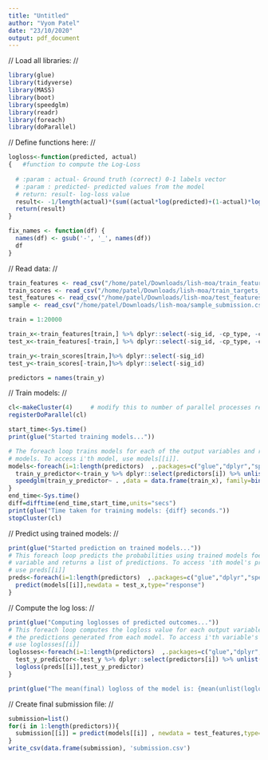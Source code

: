 ```yaml
---
title: "Untitled"
author: "Vyom Patel"
date: "23/10/2020"
output: pdf_document
---
```


$//$ Load all libraries: $//$
```r
library(glue)
library(tidyverse) 
library(MASS)
library(boot)
library(speedglm)
library(readr)
library(foreach)
library(doParallel)
```

$//$ Define functions here: $//$
```r
logloss<-function(predicted, actual)
{   #function to compute the Log-Loss
  
  # :param : actual- Ground truth (correct) 0-1 labels vector
  # :param : predicted- predicted values from the model
  # return: result- log-loss value
  result<- -1/length(actual)*(sum((actual*log(predicted)+(1-actual)*log(1-predicted))))
  return(result)
}

fix_names <- function(df) {
  names(df) <- gsub('-', '_', names(df))
  df
}

```

$//$ Read data: $//$
```r
train_features <- read_csv("/home/patel/Downloads/lish-moa/train_features.csv") %>% fix_names
train_scores <- read_csv("/home/patel/Downloads/lish-moa/train_targets_scored.csv") %>% fix_names
test_features <- read_csv("/home/patel/Downloads/lish-moa/test_features.csv")%>% fix_names
sample <- read_csv("/home/patel/Downloads/lish-moa/sample_submission.csv") %>% fix_names

train = 1:20000

train_x<-train_features[train,] %>% dplyr::select(-sig_id, -cp_type, -cp_time, -cp_dose)
test_x<-train_features[-train,] %>% dplyr::select(-sig_id, -cp_type, -cp_time, -cp_dose)

train_y<-train_scores[train,]%>% dplyr::select(-sig_id)
test_y<-train_scores[-train,]%>% dplyr::select(-sig_id)

predictors = names(train_y)
```

$//$ Train models: $//$
```r
cl<-makeCluster(4)     # modify this to number of parallel processes required
registerDoParallel(cl)

start_time<-Sys.time()
print(glue("Started training models..."))

# The foreach loop trains models for each of the output variables and returns a list of
# models. To access i'th model, use models[[i]].
models<-foreach(i=1:length(predictors)  ,.packages=c("glue","dplyr","speedglm")) %dopar% {
  train_y_predictor<-train_y %>% dplyr::select(predictors[i]) %>% unlist(use.names = FALSE)
  speedglm(train_y_predictor~ . ,data = data.frame(train_x), family=binomial(), maxit = 250)
}
end_time<-Sys.time()
diff=difftime(end_time,start_time,units="secs")
print(glue("Time taken for training models: {diff} seconds."))
stopCluster(cl)
```

$//$ Predict using trained models: $//$
```r
print(glue("Started prediction on trained models..."))
# This foreach loop predicts the probabilities using trained models foe each output
# variable and returns a list of predictions. To access 'ith model's prediction,
# use preds[[i]]
preds<-foreach(i=1:length(predictors)  ,.packages=c("glue","dplyr","speedglm")) %do% {
  predict(models[[i]],newdata = test_x,type="response")
}
```

$//$ Compute the log loss: $//$
```r
print(glue("Computing loglosses of predicted outcomes..."))
# This foreach loop computes the logloss value for each output variable using
# the predictions generated from each model. To access i'th variable's logloss
# use loglosses[[i]]
loglosses<-foreach(i=1:length(predictors)  ,.packages=c("glue","dplyr","speedglm")) %do% {
  test_y_predictor<-test_y %>% dplyr::select(predictors[i]) %>% unlist(use.names = FALSE)
  logloss(preds[[i]],test_y_predictor)
}

print(glue("The mean(final) logloss of the model is: {mean(unlist(loglosses))}."))
```

$//$ Create final submission file: $//$
```r
submission=list()
for(i in 1:length(predictors)){
  submission[[i]] = predict(models[[i]] , newdata = test_features,type="response")
}
write_csv(data.frame(submission), 'submission.csv')
```